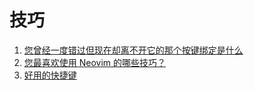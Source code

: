# 技巧

1. [您曾经一度错过但现在却离不开它的那个按键绑定是什么](https://www.reddit.com/r/neovim/comments/1af1r03/what_was_that_one_keybinding_that_you_somehow/)
2. [您最喜欢使用 Neovim 的哪些技巧？](https://www.reddit.com/r/neovim/comments/1abd2cq/what_are_your_favorite_tricks_using_neovim/)
3. [好用的快捷键](https://www.reddit.com/r/neovim/comments/1atjo16/cool_shortcuts_to_become_a_neovim_wizard/)
